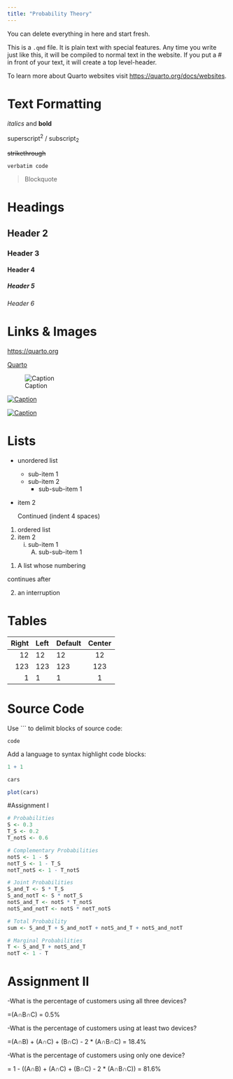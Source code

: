 ```yaml
---
title: "Probability Theory"
---
```


::: callout-note
You can delete everything in here and start fresh.
:::

This is a `.qmd` file. It is plain text with special features. Any time you write just like this, it will be compiled to normal text in the website. If you put a \# in front of your text, it will create a top level-header.

To learn more about Quarto websites visit <https://quarto.org/docs/websites>.

# Text Formatting

*italics* and **bold**

superscript^2^ / subscript~2~

~~strikethrough~~

`verbatim code`

> Blockquote

# Headings

## Header 2
### Header 3
#### Header 4
##### Header 5
###### Header 6

# Links & Images

<https://quarto.org>

[Quarto](https://quarto.org)

![Caption](../../assets/img/elephant.png)

[![Caption](../../assets/img/elephant.png)](https://quarto.org)

[![Caption](../../assets/img/elephant.png)](https://quarto.org "An elephant")


# Lists

* unordered list
    + sub-item 1
    + sub-item 2
        - sub-sub-item 1
        
*   item 2

    Continued (indent 4 spaces)
    
    
1. ordered list
2. item 2
    i) sub-item 1
         A.  sub-sub-item 1
         
(@)  A list whose numbering

continues after

(@)  an interruption

# Tables

| Right | Left | Default | Center |
|------:|:-----|---------|:------:|
|   12  |  12  |    12   |    12  |
|  123  |  123 |   123   |   123  |
|    1  |    1 |     1   |     1  |

# Source Code

Use ``` to delimit blocks of source code:

```
code
```

Add a language to syntax highlight code blocks:


```r
1 + 1
```

```r
cars
```

```r
plot(cars)
```

#Assignment I

```r

# Probabilities
S <- 0.3
T_S <- 0.2
T_notS <- 0.6

# Complementary Probabilities
notS <- 1 - S
notT_S <- 1 - T_S
notT_notS <- 1 - T_notS

# Joint Probabilities
S_and_T <- S * T_S
S_and_notT <- S * notT_S
notS_and_T <- notS * T_notS
notS_and_notT <- notS * notT_notS

# Total Probability
sum <- S_and_T + S_and_notT + notS_and_T + notS_and_notT

# Marginal Probabilities
T <- S_and_T + notS_and_T
notT <- 1 - T

```



# Assignment II

-What is the percentage of customers using all three devices?  

=(A∩B∩C) = 0.5%  


-What is the percentage of customers using at least two devices?  

=(A∩B) + (A∩C) + (B∩C) - 2 * (A∩B∩C) = 18.4%  


-What is the percentage of customers using only one device?  


= 1 - ((A∩B) + (A∩C) + (B∩C) - 2 * (A∩B∩C)) = 81.6%  

